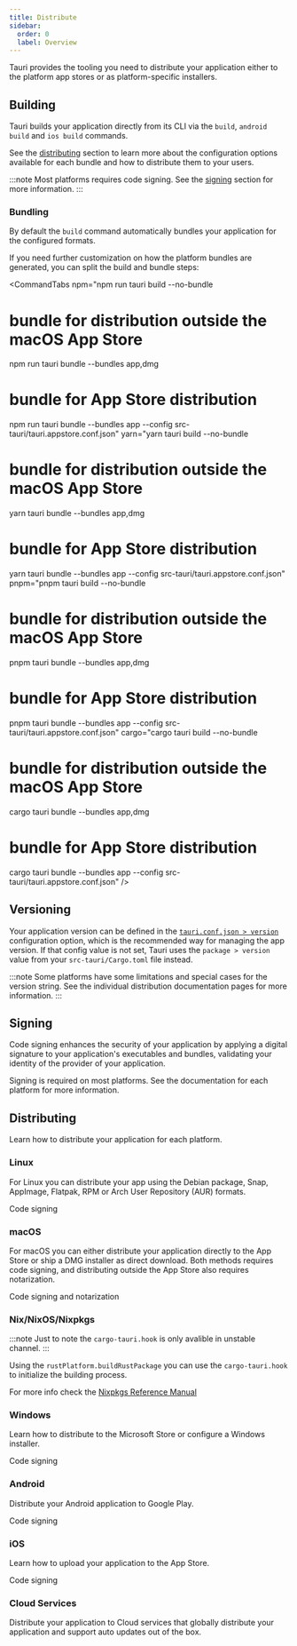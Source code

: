 ```yaml
---
title: Distribute
sidebar:
  order: 0
  label: Overview
---
```



Tauri provides the tooling you need to distribute your application either to the platform app stores or as platform-specific installers.

## Building

Tauri builds your application directly from its CLI via the `build`, `android build` and `ios build` commands.

<CommandTabs
  npm="npm run tauri build"
  yarn="yarn tauri build"
  pnpm="pnpm tauri build"
  cargo="cargo tauri build"
/>

See the [distributing](#distributing) section to learn more about the configuration options available for each bundle
and how to distribute them to your users.

:::note
Most platforms requires code signing. See the [signing](#signing) section for more information.
:::

### Bundling

By default the `build` command automatically bundles your application for the configured formats.

If you need further customization on how the platform bundles are generated, you can split the build and bundle steps:

<CommandTabs
  npm="npm run tauri build --no-bundle
# bundle for distribution outside the macOS App Store
npm run tauri bundle --bundles app,dmg
# bundle for App Store distribution
npm run tauri bundle --bundles app --config src-tauri/tauri.appstore.conf.json"
  yarn="yarn tauri build --no-bundle
# bundle for distribution outside the macOS App Store
yarn tauri bundle --bundles app,dmg
# bundle for App Store distribution
yarn tauri bundle --bundles app --config src-tauri/tauri.appstore.conf.json"
  pnpm="pnpm tauri build --no-bundle
# bundle for distribution outside the macOS App Store
pnpm tauri bundle --bundles app,dmg
# bundle for App Store distribution
pnpm tauri bundle --bundles app --config src-tauri/tauri.appstore.conf.json"
  cargo="cargo tauri build --no-bundle
# bundle for distribution outside the macOS App Store
cargo tauri bundle --bundles app,dmg
# bundle for App Store distribution
cargo tauri bundle --bundles app --config src-tauri/tauri.appstore.conf.json"
/>

## Versioning

Your application version can be defined in the [`tauri.conf.json > version`] configuration option,
which is the recommended way for managing the app version. If that config value is not set,
Tauri uses the `package > version` value from your `src-tauri/Cargo.toml` file instead.

:::note
Some platforms have some limitations and special cases for the version string.
See the individual distribution documentation pages for more information.
:::

## Signing

Code signing enhances the security of your application by applying a digital signature to your
application's executables and bundles, validating your identity of the provider of your application.

Signing is required on most platforms. See the documentation for each platform for more information.

<CardGrid>
  <LinkCard
    title="macOS"
    href="/distribute/sign/macos/"
    description="Code signing and notarization for macOS apps"
  />
  <LinkCard
    title="Windows"
    href="/distribute/sign/windows/"
    description="Code signing Windows installers"
  />
  <LinkCard
    title="Linux"
    href="/distribute/sign/linux/"
    description="Code signing Linux packages"
  />
  <LinkCard
    title="Android"
    href="/distribute/sign/android/"
    description="Code signing for Android"
  />
  <LinkCard
    title="iOS"
    href="/distribute/sign/ios/"
    description="Code signing for iOS"
  />
</CardGrid>

## Distributing

Learn how to distribute your application for each platform.

### Linux

For Linux you can distribute your app using the Debian package, Snap, AppImage, Flatpak, RPM or Arch User Repository (AUR) formats.

<CardGrid>
  <LinkCard
    title="AppImage"
    href="/distribute/appimage/"
    description="Distribute as an AppImage"
  />
  <LinkCard
    title="Debian"
    href="/distribute/debian/"
    description="Distribute as a Debian package"
  />
  <LinkCard
    title="Flathub"
    href="/distribute/flatpak/"
    description="Distribute as a Flatpak"
  />
  <LinkCard
    title="RPM"
    href="/distribute/rpm/"
    description="Distribute as an RPM package"
  />
  <LinkCard
    title="Snapcraft"
    href="/distribute/snapcraft/"
    description="Distribute on Snapcraft.io"
  />
</CardGrid>

<LinkButton href="/distribute/sign/linux/">Code signing</LinkButton>

### macOS

For macOS you can either distribute your application directly to the App Store or ship a DMG installer as direct download.
Both methods requires code signing, and distributing outside the App Store also requires notarization.

<CardGrid>
  <LinkCard
    title="App Bundle"
    href="/distribute/macos-application-bundle/"
    description="Distribute macOS apps as an App Bundle"
  />
  <LinkCard
    title="App Store"
    href="/distribute/app-store/"
    description="Distribute iOS and macOS apps to the App Store"
  />
  <LinkCard
    title="DMG"
    href="/distribute/dmg/"
    description="Distribute macOS apps as Apple Disk Images"
  />
</CardGrid>

<LinkButton href="/distribute/sign/macos/">
  Code signing and notarization
</LinkButton>

### Nix/NixOS/Nixpkgs

:::note
Just to note the `cargo-tauri.hook` is only avalible in unstable channel.
:::

Using the `rustPlatform.buildRustPackage` you can use the `cargo-tauri.hook` to initialize the building process.

For more info check the [Nixpkgs Reference Manual](https://nixos.org/manual/nixpkgs/unstable/#tauri-hook)


### Windows

Learn how to distribute to the Microsoft Store or configure a Windows installer.

<CardGrid>
  <LinkCard
    title="Microsoft Store"
    href="/distribute/microsoft-store/"
    description="Distribute Windows apps to the Microsoft Store"
  />
  <LinkCard
    title="Windows Installer"
    href="/distribute/windows-installer/"
    description="Distribute installers for Windows"
  />
</CardGrid>

<LinkButton href="/distribute/sign/windows/">Code signing</LinkButton>

### Android

Distribute your Android application to Google Play.

<CardGrid>
  <LinkCard
    title="Google Play"
    href="/distribute/google-play/"
    description="Distribute Android apps to Google Play"
  />
</CardGrid>

<LinkButton href="/distribute/sign/android/">Code signing</LinkButton>

### iOS

Learn how to upload your application to the App Store.

<CardGrid>
  <LinkCard
    title="App Store"
    href="/distribute/app-store/"
    description="Distribute iOS and macOS apps to the App Store"
  />
</CardGrid>

<LinkButton href="/distribute/sign/ios/">Code signing</LinkButton>

### Cloud Services

Distribute your application to Cloud services that globally distribute your application and support auto updates out of the box.

<CardGrid>
  <LinkCard
    title="CrabNebula Cloud"
    href="/distribute/crabnebula-cloud/"
    description="Distribute your app using CrabNebula"
  />
</CardGrid>

[`tauri.conf.json > version`]: /reference/config/#version
